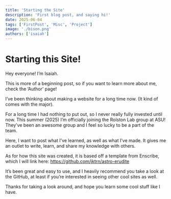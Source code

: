 ```yaml
---
title: 'Starting the Site'
description: 'First blog post, and saying hi!'
date: 2025-06-04
tags: ['FirstPost', 'Misc', 'Project']
image: './bison.png'
authors: ['isaiah']
---
```

# Starting this Site!

Hey everyone! I’m Isaiah.

This is more of a beginning post, so if you want to learn more about me, check the ‘Author’ page!

I’ve been thinking about making a website for a long time now.  (It kind of comes with the major).

For a long time I had nothing to put out, so I never really fully invested until now. This summer (2025) I’m officially joining the Rolston Lab group at ASU!
They’ve been an awesome group and I feel so lucky to be a part of the team.

Here, I want to post what I’ve learned, as well as what I’ve made. It gives me an outlet to write, learn, and share my knowledge with others. 

As for how this site was created, it is based off a template from Enscribe, which I will link here:
https://github.com/jktrn/astro-erudite

It’s been great and easy to use, and I heavily recommend you take a look at the GitHub, at least if you’re interested in seeing other cool sites as well.

Thanks for taking a look around, and hope you learn some cool stuff like I have.